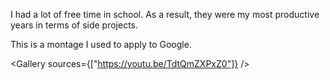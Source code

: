 
<ProjectLayout title="University projects and earlier">

I had a lot of free time in school. As a result, they were my most productive years in terms of side projects.

This is a montage I used to apply to Google.

<Gallery sources={["https://youtu.be/TdtQmZXPxZ0"]} />

</ProjectLayout>

